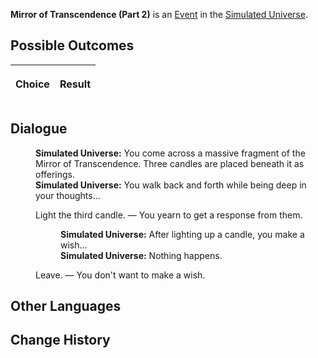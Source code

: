 {{Simulated Universe Event Infobox
|title         = Mirror of Transcendence (Part 2)
|image         = Random Event Normal.png
|type          =
|domains_su    = Occurrence
|domains_ext   = Occurrence
|domains_swarm = 
|domains_gng   = 
|requirements  =
|prev          = {{tx}}
|next          = {{tx}}
|indexRewards  =
|characters    = 
}}
'''Mirror of Transcendence (Part 2)''' is an [[Simulated Universe/Events|Event]] in the [[Simulated Universe]].

==Possible Outcomes==
{| class="article-table"
!Choice
!Result

|}

<!--
==Gameplay Notes==

-->
==Dialogue==
{{Dialogue Start}}
:'''Simulated Universe:''' You come across a massive fragment of the Mirror of Transcendence. Three candles are placed beneath it as offerings.
:'''Simulated Universe:''' You walk back and forth while being deep in your thoughts...
:{{DIcon|Star}} Light the third candle. &mdash; You yearn to get a response from them.
::'''Simulated Universe:''' After lighting up a candle, you make a wish...
::'''Simulated Universe:''' Nothing happens.
:{{DIcon|Star}} Leave. &mdash; You don't want to make a wish.
{{Dialogue End}}

==Other Languages==
{{Other Languages
|zhs   = 超验之镜（其二）
|zht   = 超驗之鏡（其二）
|ja    = 超越の鏡（その2）
|ko    = 초월의 거울 (2)
|es    = Espejo de la Trascendencia (II)
|fr    = Miroir de la transcendance (partie 2)
|ru    = Трансцендентальное зеркало II
|th    = กระจกแจ้งประจักษ์ 2
|vi    = Gương Siêu Việt 2
|de    = Spiegel der Transzendenz (Teil 2)
|id    = Cermin Transenden (2)
|pt    = Espelho da Transcendência (Parte 2)
}}

==Change History==
{{Change History|1.0}}
